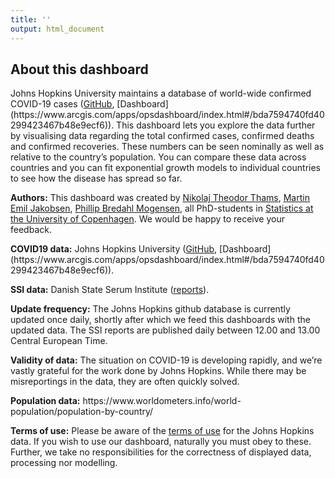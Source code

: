 ```yaml
---
title: ''
output: html_document
---
```

## About this dashboard
<!-- Welcome to the COVID19 interactive analysis website. Here you can explore current data about the ongoing COVID19 infection that is gripping the world. You can find information about infection numbers, recoveries, mortalities, infection rates by population and so forth. Happy exploring! -->
Johns Hopkins University maintains a database of world-wide confirmed COVID-19 cases ([GitHub](https://github.com/CSSEGISandData/COVID-19), [Dashboard] (https://www.arcgis.com/apps/opsdashboard/index.html#/bda7594740fd40299423467b48e9ecf6)). This dashboard lets you explore the data further by visualising data regarding the total confirmed cases, confirmed deaths and confirmed recoveries. These numbers can be seen nominally as well as relative to the country's population. You can compare these data across countries and you can fit exponential growth models to individual countries to see how the disease has spread so far.

**Authors:** This dashboard was created by [Nikolaj Theodor Thams](mailto:thams@math.ku.dk), [Martin Emil Jakobsen](mailto:m.jakobsen@math.ku.dk), [Phillip Bredahl Mogensen](mailto:pbm@math.ku.dk), all PhD-students in [Statistics at the University of Copenhagen](https://www.math.ku.dk/english/research/spt/cocala/). We would be happy to receive your feedback.

**COVID19 data:** Johns Hopkins University ([GitHub](https://github.com/CSSEGISandData/COVID-19), [Dashboard] (https://www.arcgis.com/apps/opsdashboard/index.html#/bda7594740fd40299423467b48e9ecf6)). 

**SSI data:** Danish State Serum Institute ([reports](https://www.ssi.dk/aktuelt/sygdomsudbrud/coronavirus/covid-19-i-danmark-epidemiologisk-overvaagningsrapport)).

**Update frequency:** The Johns Hopkins github database is currently updated once daily, shortly after which we feed this dashboards with the updated data. The SSI reports are published daily between 12.00 and 13.00 Central European Time.

**Validity of data:** The situation on COVID-19 is developing rapidly, and we're vastly grateful for the work done by Johns Hopkins. While there may be misreportings in the data, they are often quickly solved. 

**Population data:** https://www.worldometers.info/world-population/population-by-country/

**Terms of use:** Please be aware of the [terms of use](https://github.com/CSSEGISandData/COVID-19) for the Johns Hopkins data. If you wish to use our dashboard, naturally you must obey to these. Further, we take no responsibilities for the correctness of displayed data, processing nor modelling. 
